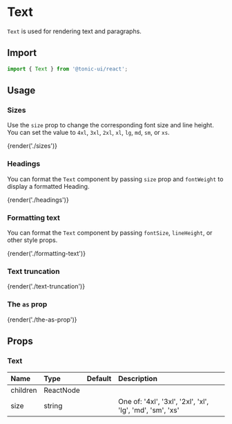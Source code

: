 # Text

`Text` is used for rendering text and paragraphs.

## Import

```js
import { Text } from '@tonic-ui/react';
```

## Usage

### Sizes

Use the `size` prop to change the corresponding font size and line height. You can set the value to `4xl`, `3xl`, `2xl`, `xl`, `lg`, `md`, `sm`, or `xs`.

{render('./sizes')}

### Headings

You can format the `Text` component by passing `size` prop and `fontWeight` to display a formatted Heading.

{render('./headings')}

### Formatting text

You can format the `Text` component by passing `fontSize`, `lineHeight`, or other style props.

{render('./formatting-text')}

### Text truncation

{render('./text-truncation')}

### The `as` prop

{render('./the-as-prop')}

## Props

### Text

| Name | Type | Default | Description |
| :--- | :--- | :------ | :---------- |
| children | ReactNode | | |
| size | string | | One of: '4xl', '3xl', '2xl', 'xl', 'lg', 'md', 'sm', 'xs' |

